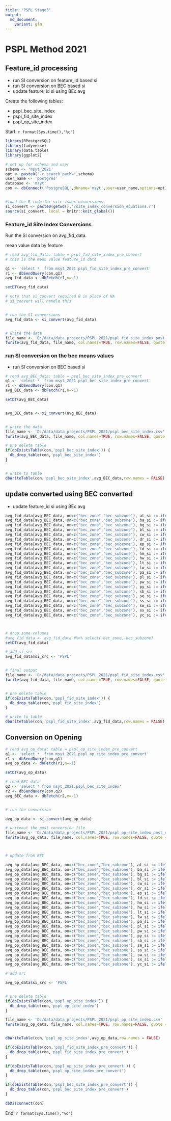 ```yaml
---
title: "PSPL Stage3"
output:
  md_document:
    variant: gfm
---
```



# PSPL Method 2021  

## Feature_id processing 

- run SI conversion on feature_id based si
- run SI conversion on BEC based si 
- update feature_id si using BEc avg


Create the following tables:

- pspl_bec_site_index
- pspl_fid_site_index
- pspl_op_site_index


Start: `r format(Sys.time(),"%c")`

```r

library(RPostgreSQL)
library(tidyverse)
library(data.table)
library(ggplot2)

# set up for schema and user
schema <- 'msyt_2021'
opt <- paste0("-c search_path=",schema)
user_name <- 'postgres'
database <- 'msyt'
con <- dbConnect('PostgreSQL',dbname='msyt',user=user_name,options=opt)


#load the R code for site index conversions
si_convert <- paste0(getwd(),'/site_index_conversion_equations.r')
source(si_convert, local = knitr::knit_global())

```



### Feature_id Site Index Conversions

Run the SI conversion on avg_fid_data.   

mean value data by feature



```r


# read avg_fid_data: table = pspl_fid_site_index_pre_convert
# this is the mean value feature_id data

q1 <- 'select *  from msyt_2021.pspl_fid_site_index_pre_convert'
r1 <- dbSendQuery(con,q1)
avg_fid_data <- dbFetch(r1,n=-1)

setDT(avg_fid_data)

# note that si_convert required 0 in place of NA
# si_convert will handle this


# run the SI conversions
avg_fid_data <- si_convert(avg_fid_data)


# write the data
file_name <- 'D:/data/data_projects/PSPL_2021/pspl_fid_site_index_post_convert.csv'
fwrite(avg_fid_data, file_name, col.names=TRUE, row.names=FALSE, quote = FALSE, sep=",")


```



### run SI conversion on the bec means values


- run SI conversion on BEC based si 

```r

# read avg_BEC_data: table = psql_bec_site_index_pre_convert
q1 <- 'select *  from msyt_2021.pspl_bec_site_index_pre_convert'
r1 <- dbSendQuery(con,q1)
avg_BEC_data <- dbFetch(r1,n=-1)

setDT(avg_BEC_data)


avg_BEC_data <- si_convert(avg_BEC_data)


# write the data
file_name <- 'D:/data/data_projects/PSPL_2021/pspl_bec_site_index.csv'
fwrite(avg_BEC_data, file_name, col.names=TRUE, row.names=FALSE, quote = FALSE, sep=",")

# pre delete table
if(dbExistsTable(con,'pspl_bec_site_index')) {
  db_drop_table(con,'pspl_bec_site_index')
}


# write to table
dbWriteTable(con,'pspl_bec_site_index',avg_BEC_data,row.names = FALSE)


```



## update converted using BEC converted


- update feature_id si using BEc avg


```r


avg_fid_data[avg_BEC_data, on=c("bec_zone","bec_subzone"), at_si := ifelse(at_si==0, i.at_si,at_si)]
avg_fid_data[avg_BEC_data, on=c("bec_zone","bec_subzone"), ba_si := ifelse(ba_si==0, i.ba_si,ba_si)]
avg_fid_data[avg_BEC_data, on=c("bec_zone","bec_subzone"), bg_si := ifelse(bg_si==0, i.bg_si,bg_si)]
avg_fid_data[avg_BEC_data, on=c("bec_zone","bec_subzone"), bl_si := ifelse(bl_si==0, i.bl_si,bl_si)]
avg_fid_data[avg_BEC_data, on=c("bec_zone","bec_subzone"), cw_si := ifelse(cw_si==0, i.cw_si,cw_si)]
avg_fid_data[avg_BEC_data, on=c("bec_zone","bec_subzone"), dr_si := ifelse(dr_si==0, i.dr_si,dr_si)]
avg_fid_data[avg_BEC_data, on=c("bec_zone","bec_subzone"), ep_si := ifelse(ep_si==0, i.ep_si,ep_si)]
avg_fid_data[avg_BEC_data, on=c("bec_zone","bec_subzone"), fd_si := ifelse(fd_si==0, i.fd_si,fd_si)]
avg_fid_data[avg_BEC_data, on=c("bec_zone","bec_subzone"), hm_si := ifelse(hm_si==0, i.hm_si,hm_si)]
avg_fid_data[avg_BEC_data, on=c("bec_zone","bec_subzone"), hw_si := ifelse(hw_si==0, i.hw_si,hw_si)]
avg_fid_data[avg_BEC_data, on=c("bec_zone","bec_subzone"), lt_si := ifelse(lt_si==0, i.lt_si,lt_si)]  
avg_fid_data[avg_BEC_data, on=c("bec_zone","bec_subzone"), lw_si := ifelse(lw_si==0, i.lw_si,lw_si)]
avg_fid_data[avg_BEC_data, on=c("bec_zone","bec_subzone"), pa_si := ifelse(pa_si==0, i.pa_si,pa_si)]
avg_fid_data[avg_BEC_data, on=c("bec_zone","bec_subzone"), pl_si := ifelse(pl_si==0, i.pl_si,pl_si)]
avg_fid_data[avg_BEC_data, on=c("bec_zone","bec_subzone"), pw_si := ifelse(pw_si==0, i.pw_si,pw_si)]
avg_fid_data[avg_BEC_data, on=c("bec_zone","bec_subzone"), py_si := ifelse(py_si==0, i.py_si,py_si)]
avg_fid_data[avg_BEC_data, on=c("bec_zone","bec_subzone"), sb_si := ifelse(sb_si==0, i.sb_si,sb_si)]
avg_fid_data[avg_BEC_data, on=c("bec_zone","bec_subzone"), se_si := ifelse(se_si==0, i.se_si,se_si)]
avg_fid_data[avg_BEC_data, on=c("bec_zone","bec_subzone"), ss_si := ifelse(ss_si==0, i.ss_si,ss_si)]
avg_fid_data[avg_BEC_data, on=c("bec_zone","bec_subzone"), sw_si := ifelse(sw_si==0, i.sw_si,sw_si)]
avg_fid_data[avg_BEC_data, on=c("bec_zone","bec_subzone"), sx_si := ifelse(sx_si==0, i.sx_si,sx_si)]
avg_fid_data[avg_BEC_data, on=c("bec_zone","bec_subzone"), yc_si := ifelse(yc_si==0, i.yc_si,yc_si)]




```



```r

# drop some columns
#avg_fid_data <- avg_fid_data #%>% select(-bec_zone,-bec_subzone)
setDT(avg_fid_data)

# add si_src
avg_fid_data$si_src <- 'PSPL'


# final output
file_name <- 'D:/data/data_projects/PSPL_2021/pspl_fid_site_index.csv'
fwrite(avg_fid_data, file_name, col.names=TRUE, row.names=FALSE, quote = FALSE, sep=",")


# pre delete table
if(dbExistsTable(con,'pspl_fid_site_index')) {
  db_drop_table(con,'pspl_fid_site_index')
}

# write to table
dbWriteTable(con,'pspl_fid_site_index',avg_fid_data,row.names = FALSE)


```


## Conversion on Opening

```r



# read avg_op_data: table = pspl_op_site_index_pre_convert
q1 <- 'select *  from msyt_2021.pspl_op_site_index_pre_convert'
r1 <- dbSendQuery(con,q1)
avg_op_data <- dbFetch(r1,n=-1)

setDT(avg_op_data)

# read BEC data
q2 <- 'select * from msyt_2021.pspl_bec_site_index'
r2 <- dbSendQuery(con,q2)
avg_BEC_data <- dbFetch(r2,n=-1)


# run the conversion

avg_op_data <- si_convert(avg_op_data)

# writeout the post conversion file
file_name <- 'D:/data/data_projects/PSPL_2021/pspl_op_site_index_post_convert.csv'
fwrite(avg_op_data, file_name, col.names=TRUE, row.names=FALSE, quote = FALSE, sep=",")



# update from BEC

avg_op_data[avg_BEC_data, on=c("bec_zone","bec_subzone"), at_si := ifelse(at_si==0, i.at_si,at_si)]
avg_op_data[avg_BEC_data, on=c("bec_zone","bec_subzone"), ba_si := ifelse(ba_si==0, i.ba_si,ba_si)]
avg_op_data[avg_BEC_data, on=c("bec_zone","bec_subzone"), bg_si := ifelse(bg_si==0, i.bg_si,bg_si)]
avg_op_data[avg_BEC_data, on=c("bec_zone","bec_subzone"), bl_si := ifelse(bl_si==0, i.bl_si,bl_si)]
avg_op_data[avg_BEC_data, on=c("bec_zone","bec_subzone"), cw_si := ifelse(cw_si==0, i.cw_si,cw_si)]
avg_op_data[avg_BEC_data, on=c("bec_zone","bec_subzone"), dr_si := ifelse(dr_si==0, i.dr_si,dr_si)]
avg_op_data[avg_BEC_data, on=c("bec_zone","bec_subzone"), ep_si := ifelse(ep_si==0, i.ep_si,ep_si)]
avg_op_data[avg_BEC_data, on=c("bec_zone","bec_subzone"), fd_si := ifelse(fd_si==0, i.fd_si,fd_si)]
avg_op_data[avg_BEC_data, on=c("bec_zone","bec_subzone"), hm_si := ifelse(hm_si==0, i.hm_si,hm_si)]
avg_op_data[avg_BEC_data, on=c("bec_zone","bec_subzone"), hw_si := ifelse(hw_si==0, i.hw_si,hw_si)]
avg_op_data[avg_BEC_data, on=c("bec_zone","bec_subzone"), lt_si := ifelse(lt_si==0, i.lt_si,lt_si)]  
avg_op_data[avg_BEC_data, on=c("bec_zone","bec_subzone"), lw_si := ifelse(lw_si==0, i.lw_si,lw_si)]
avg_op_data[avg_BEC_data, on=c("bec_zone","bec_subzone"), pa_si := ifelse(pa_si==0, i.pa_si,pa_si)]
avg_op_data[avg_BEC_data, on=c("bec_zone","bec_subzone"), pl_si := ifelse(pl_si==0, i.pl_si,pl_si)]
avg_op_data[avg_BEC_data, on=c("bec_zone","bec_subzone"), pw_si := ifelse(pw_si==0, i.pw_si,pw_si)]
avg_op_data[avg_BEC_data, on=c("bec_zone","bec_subzone"), py_si := ifelse(py_si==0, i.py_si,py_si)]
avg_op_data[avg_BEC_data, on=c("bec_zone","bec_subzone"), sb_si := ifelse(sb_si==0, i.sb_si,sb_si)]
avg_op_data[avg_BEC_data, on=c("bec_zone","bec_subzone"), se_si := ifelse(se_si==0, i.se_si,se_si)]
avg_op_data[avg_BEC_data, on=c("bec_zone","bec_subzone"), ss_si := ifelse(ss_si==0, i.ss_si,ss_si)]
avg_op_data[avg_BEC_data, on=c("bec_zone","bec_subzone"), sw_si := ifelse(sw_si==0, i.sw_si,sw_si)]
avg_op_data[avg_BEC_data, on=c("bec_zone","bec_subzone"), sx_si := ifelse(sx_si==0, i.sx_si,sx_si)]
avg_op_data[avg_BEC_data, on=c("bec_zone","bec_subzone"), yc_si := ifelse(yc_si==0, i.yc_si,yc_si)]

# add src

avg_op_data$si_src <- 'PSPL'


# pre delete table
if(dbExistsTable(con,'pspl_op_site_index')) {
  db_drop_table(con,'pspl_op_site_index')
}

file_name <- 'D:/data/data_projects/PSPL_2021/pspl_op_site_index.csv'
fwrite(avg_op_data, file_name, col.names=TRUE, row.names=FALSE, quote = FALSE, sep=",")


dbWriteTable(con,'pspl_op_site_index',avg_op_data,row.names = FALSE)


```


```r


if(dbExistsTable(con,'pspl_fid_site_index_pre_convert')) {
  db_drop_table(con,'pspl_fid_site_index_pre_convert')
}

if(dbExistsTable(con,'pspl_op_site_index_pre_convert')) {
  db_drop_table(con,'pspl_op_site_index_pre_convert')
}

if(dbExistsTable(con,'pspl_bec_site_index_pre_convert')) {
  db_drop_table(con,'pspl_bec_site_index_pre_convert')
}

dbDisconnect(con)

```



End: `r format(Sys.time(),"%c")`